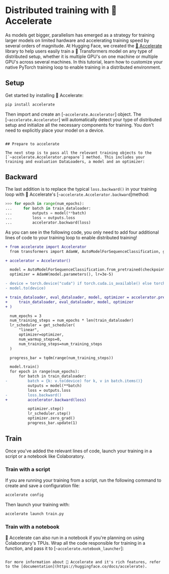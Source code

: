 <!--Copyright 2022 The HuggingFace Team. All rights reserved.

Licensed under the Apache License, Version 2.0 (the "License"); you may not use this file except in compliance with
the License. You may obtain a copy of the License at

http://www.apache.org/licenses/LICENSE-2.0

Unless required by applicable law or agreed to in writing, software distributed under the License is distributed on
an "AS IS" BASIS, WITHOUT WARRANTIES OR CONDITIONS OF ANY KIND, either express or implied. See the License for the
specific language governing permissions and limitations under the License.
-->

# Distributed training with 🤗 Accelerate

As models get bigger, parallelism has emerged as a strategy for training larger models on limited hardware and accelerating training speed by several orders of magnitude. At Hugging Face, we created the [🤗 Accelerate](https://huggingface.co/docs/accelerate) library to help users easily train a 🤗 Transformers model on any type of distributed setup, whether it is multiple GPU's on one machine or multiple GPU's across several machines. In this tutorial, learn how to customize your native PyTorch training loop to enable training in a distributed environment.

## Setup

Get started by installing 🤗 Accelerate:

```bash
pip install accelerate
```

Then import and create an [`~accelerate.Accelerator`] object. The [`~accelerate.Accelerator`] will automatically detect your type of distributed setup and initialize all the necessary components for training. You don't need to explicitly place your model on a device.

``````

## Prepare to accelerate

The next step is to pass all the relevant training objects to the [`~accelerate.Accelerator.prepare`] method. This includes your training and evaluation DataLoaders, a model and an optimizer:

``````

## Backward

The last addition is to replace the typical `loss.backward()` in your training loop with 🤗 Accelerate's [`~accelerate.Accelerator.backward`]method:

```py
>>> for epoch in range(num_epochs):
...     for batch in train_dataloader:
...         outputs = model(**batch)
...         loss = outputs.loss
...         accelerator.backward(loss)

```

As you can see in the following code, you only need to add four additional lines of code to your training loop to enable distributed training!

```diff
+ from accelerate import Accelerator
  from transformers import AdamW, AutoModelForSequenceClassification, get_scheduler

+ accelerator = Accelerator()

  model = AutoModelForSequenceClassification.from_pretrained(checkpoint, num_labels=2)
  optimizer = AdamW(model.parameters(), lr=3e-5)

- device = torch.device("cuda") if torch.cuda.is_available() else torch.device("cpu")
- model.to(device)

+ train_dataloader, eval_dataloader, model, optimizer = accelerator.prepare(
+     train_dataloader, eval_dataloader, model, optimizer
+ )

  num_epochs = 3
  num_training_steps = num_epochs * len(train_dataloader)
  lr_scheduler = get_scheduler(
      "linear",
      optimizer=optimizer,
      num_warmup_steps=0,
      num_training_steps=num_training_steps
  )

  progress_bar = tqdm(range(num_training_steps))

  model.train()
  for epoch in range(num_epochs):
      for batch in train_dataloader:
-         batch = {k: v.to(device) for k, v in batch.items()}
          outputs = model(**batch)
          loss = outputs.loss
-         loss.backward()
+         accelerator.backward(loss)

          optimizer.step()
          lr_scheduler.step()
          optimizer.zero_grad()
          progress_bar.update(1)
```

## Train

Once you've added the relevant lines of code, launch your training in a script or a notebook like Colaboratory.

### Train with a script

If you are running your training from a script, run the following command to create and save a configuration file:

```bash
accelerate config
```

Then launch your training with:

```bash
accelerate launch train.py
```

### Train with a notebook

🤗 Accelerate can also run in a notebook if you're planning on using Colaboratory's TPUs. Wrap all the code responsible for training in a function, and pass it to [`~accelerate.notebook_launcher`]:

``````

For more information about 🤗 Accelerate and it's rich features, refer to the [documentation](https://huggingface.co/docs/accelerate).